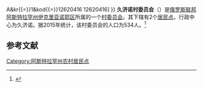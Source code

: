 {{Infobox Settlement
| official_name = 久济诺村委员会
| native_name = Зюзинский сельсовет
| settlement_type = [[村委员会|村委员会]]
| pushpin_map = European Russia
| pushpin_map_caption = 在[[歐洲俄羅斯|俄羅斯歐洲部分]]的位置
| subdivision_type = [[国家|国家]]
| subdivision_type1 = [[俄罗斯行政区划|州]]
| subdivision_type2 = [[区_(苏联)|区]]
| subdivision_name = {{RUS}}
| subdivision_name1 = [[阿斯特拉罕州|阿斯特拉罕州]]
| subdivision_name2 = [[伊克里亚诺耶区|伊克里亚诺耶区]]
| seat_type = 行政中心
| seat = 久济诺
| population_as_of=2015
| population_footnotes = <ref name=stat />
| population_total = 534
| coordinates_display = inline,title
| latd = 45 | latm = 45 | lats = 06 | latNS = N
| longd = 47 | longm = 39 | longs = 46 | longEW = E
| timezone = [[萨马拉时间|MSK+1]]
| utc_offset = +4
| blank_name = [[俄罗斯市政土地区划代码|OKTMO编码]]
| blank_info = [http://classif.spb.ru/classificators/view/tma.php?st{{=}}A&kr{{=}}1&kod{{=}}12620416 12620416]
}}
'''久济诺村委员会'''（{{lang-ru|Зюзинский сельсовет}}）是[[俄罗斯联邦|俄罗斯联邦]][[阿斯特拉罕州|阿斯特拉罕州]][[伊克里亚诺耶区|伊克里亚诺耶区]]所属的一个[[村委员会|村委员会]]。其下辖有2个[[居民点|居民点]]，行政中心为久济诺。据2015年统计，该村委员会的人口为534人。<ref name=stat>{{cite web |url=http://www.gks.ru/free_doc/doc_2015/bul_dr/mun_obr2015.rar |title=Численность населения Российской Федерации по муниципальным образованиям на 1 января 2015 года |accessdate=2015-08-06 |archiveurl=https://www.webcitation.org/6aaNzOlFO?url=http://www.gks.ru/free_doc/doc_2015/bul_dr/mun_obr2015.rar |archivedate=2015-08-06 |language=ru |deadurl=yes }}</ref>

== 参考文献 ==
{{reflist}}

{{Russia-stub}}

[[Category:阿斯特拉罕州农村居民点|Category:阿斯特拉罕州农村居民点]]